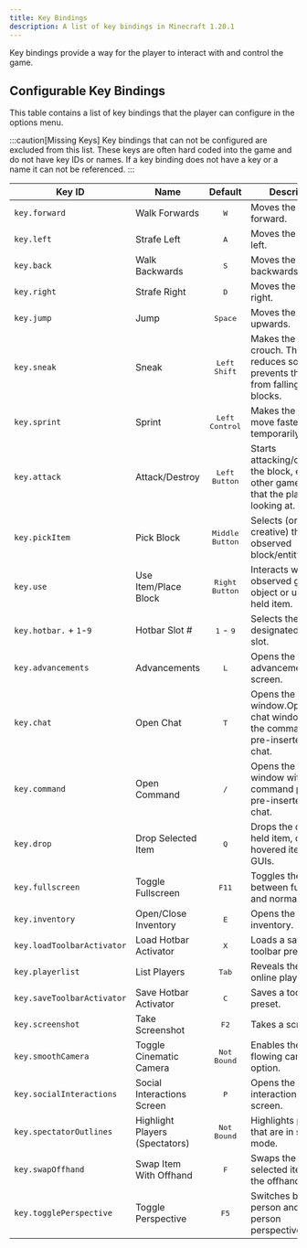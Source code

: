 ```yaml
---
title: Key Bindings
description: A list of key bindings in Minecraft 1.20.1
---
```

Key bindings provide a way for the player to interact with and control the game.

## Configurable Key Bindings
This table contains a list of key bindings that the player can configure in the options menu.

:::caution[Missing Keys]
Key bindings that can not be configured are excluded from this list. These keys are often hard coded into the game and
do not have key IDs or names. If a key binding does not have a key or a name it can not be referenced.
:::

| Key ID                     | Name                           |           Default           | Description                                                                                        |
|----------------------------|--------------------------------|:---------------------------:|----------------------------------------------------------------------------------------------------|
| `key.forward`              | Walk Forwards                  |        <kbd>W</kbd>         | Moves the player forward.                                                                          |
| `key.left`                 | Strafe Left                    |        <kbd>A</kbd>         | Moves the player left.                                                                             |
| `key.back`                 | Walk Backwards                 |        <kbd>S</kbd>         | Moves the player backwards.                                                                        |
| `key.right`                | Strafe Right                   |        <kbd>D</kbd>         | Moves the player right.                                                                            |
| `key.jump`                 | Jump                           |      <kbd>Space</kbd>       | Moves the player upwards.                                                                          |
| `key.sneak`                | Sneak                          |    <kbd>Left Shift</kbd>    | Makes the player crouch. This reduces sound and prevents the player from falling off blocks.       |
| `key.sprint`               | Sprint                         |   <kbd>Left Control</kbd>   | Makes the player move faster temporarily.                                                          |
| `key.attack`               | Attack/Destroy                 |   <kbd>Left Button</kbd>    | Starts attacking/destroying the block, entity, or other game object that the player is looking at. |
| `key.pickItem`             | Pick Block                     |  <kbd>Middle Button</kbd>   | Selects (or copies in creative) the observed block/entity.                                         |
| `key.use`                  | Use Item/Place Block           |   <kbd>Right Button</kbd>   | Interacts with the observed game object or uses the held item.                                     |
| `key.hotbar.` + `1`-`9`    | Hotbar Slot #                  | <kbd>1</kbd> - <kbd>9</kbd> | Selects the designated hotbar slot.                                                                |
| `key.advancements`         | Advancements                   |        <kbd>L</kbd>         | Opens the advancement screen.                                                                      |
| `key.chat`                 | Open Chat                      |        <kbd>T</kbd>         | Opens the chat window.Opens the chat window with the command prefix pre-inserted in chat.          |
| `key.command`              | Open Command                   |        <kbd>/</kbd>         | Opens the chat window with the command prefix pre-inserted in chat.                                |
| `key.drop`                 | Drop Selected Item             |        <kbd>Q</kbd>         | Drops the currently held item, or the hovered item in GUIs.                                        |
| `key.fullscreen`           | Toggle Fullscreen              |       <kbd>F11</kbd>        | Toggles the game between fullscreen and normal.                                                    |
| `key.inventory`            | Open/Close Inventory           |        <kbd>E</kbd>         | Opens the inventory.                                                                               |
| `key.loadToolbarActivator` | Load Hotbar Activator          |        <kbd>X</kbd>         | Loads a saved toolbar preset.                                                                      |
| `key.playerlist`           | List Players                   |       <kbd>Tab</kbd>        | Reveals the list of online players.                                                                |
| `key.saveToolbarActivator` | Save Hotbar Activator          |        <kbd>C</kbd>         | Saves a toolbar preset.                                                                            |
| `key.screenshot`           | Take Screenshot                |        <kbd>F2</kbd>        | Takes a screenshot.                                                                                |
| `key.smoothCamera`         | Toggle Cinematic Camera        |    <kbd>Not Bound</kbd>     | Enables the smooth flowing camera option.                                                          |
| `key.socialInteractions`   | Social Interactions Screen     |        <kbd>P</kbd>         | Opens the social interaction settings screen.                                                      |
| `key.spectatorOutlines`    | Highlight Players (Spectators) |    <kbd>Not Bound</kbd>     | Highlights players that are in spectator mode.                                                     |
| `key.swapOffhand`          | Swap Item With Offhand         |        <kbd>F</kbd>         | Swaps the currently selected item with the offhand item.                                           |
| `key.togglePerspective`    | Toggle Perspective             |        <kbd>F5</kbd>        | Switches betten first person and third person perspectives.                                        |